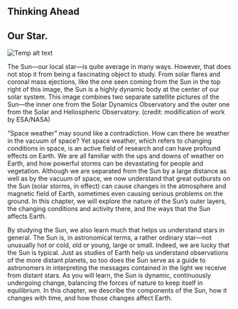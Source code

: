 ## Thinking Ahead
## Our Star.
![Temp alt text](__MEDIA_URL__OSC_Astro_15_00_CME.jpg)<p>The Sun—our local star—is quite average in many ways. However, that does not stop it from being a fascinating object to study. From solar flares and coronal mass ejections, like the one seen coming from the Sun in the top right of this image, the Sun is a highly dynamic body at the center of our solar system. This image combines two separate satellite pictures of the Sun—the inner one from the Solar Dynamics Observatory and the outer one from the Solar and Heliospheric Observatory. (credit: modification of work by ESA/NASA)</p>
“Space weather” may sound like a contradiction. How can there be weather in the vacuum of space? Yet space weather, which refers to changing conditions in space, is an active field of research and can have profound effects on Earth. We are all familiar with the ups and downs of weather on Earth, and how powerful storms can be devastating for people and vegetation. Although we are separated from the Sun by a large distance as well as by the vacuum of space, we now understand that great outbursts on the Sun (solar storms, in effect) can cause changes in the atmosphere and magnetic field of Earth, sometimes even causing serious problems on the ground. In this chapter, we will explore the nature of the Sun’s outer layers, the changing conditions and activity there, and the ways that the Sun affects Earth.

By studying the Sun, we also learn much that helps us understand stars in general. The Sun is, in astronomical terms, a rather ordinary star—not unusually hot or cold, old or young, large or small. Indeed, we are lucky that the Sun is typical. Just as studies of Earth help us understand observations of the more distant planets, so too does the Sun serve as a guide to astronomers in interpreting the messages contained in the light we receive from distant stars. As you will learn, the Sun is dynamic, continuously undergoing change, balancing the forces of nature to keep itself in equilibrium. In this chapter, we describe the components of the Sun, how it changes with time, and how those changes affect Earth.


